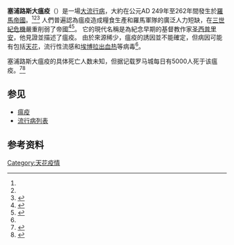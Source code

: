 '''塞浦路斯大瘟疫'''（{{lang-en|Plague of Cyprian}}）是一場[[大流行病|大流行病]]，大約在公元AD 249年至262年間發生於[[羅馬帝國|羅馬帝國]]。<ref name=":0" /><ref name=":1" /><ref name=harper>{{cite web |url=https://www.theatlantic.com/science/archive/2017/11/solving-the-mystery-of-an-ancient-roman-plague/543528/ |title=Solving the Mystery of an Ancient Roman Plague |work=[[The_Atlantic|The Atlantic]] |last=Harper |first=Kyle |date=1 November 2017 |access-date=2 December 2017 |archive-date=2021-02-17 |archive-url=https://web.archive.org/web/20210217165226/https://www.theatlantic.com/science/archive/2017/11/solving-the-mystery-of-an-ancient-roman-plague/543528/ }}</ref> 人們普遍認為瘟疫造成糧食生產和羅馬軍隊的廣泛人力短缺，在[[三世紀危機|三世紀危機]]嚴重削弱了帝國<ref name="Zosimus">{{cite book | title=The New History, Book 1 | publisher=Green and Chaplin | access-date=2016-04-22 | last=Zosimus | author-link=Zosimus (historian) | orig-year=translation originally printed | others=(scanned and published online by Roger Pearse) | url=http://www.tertullian.org/fathers/zosimus01_book1.htm | year=1814 | location=London | pages=16, 21, 31 | archive-date=2008-05-14 | archive-url=https://web.archive.org/web/20080514173519/http://www.tertullian.org/fathers/zosimus01_book1.htm }}</ref><ref>{{Cite web |url=https://books.google.com/books?id=LOjqWL-u9VMC&pg=PA62#v=onepage&q&f=false |title=The power of plagues by Irwin W. Sherman |access-date=2022-02-06 |archive-date=2021-05-18 |archive-url=https://web.archive.org/web/20210518142933/https://books.google.com/books?id=LOjqWL-u9VMC&pg=PA62#v=onepage&q&f=false }}</ref>。 它的現代名稱是為紀念早期的基督教作家{{le|迦太基主教|Archdiocese of Carthage}}[[居普良|圣西普里安]]，他見證並描述了瘟疫。 由於來源稀少，瘟疫的誘因並不能確定，但病因可能有包括[[天花|天花]]，流行性流感和[[埃博拉出血热|埃博拉出血热]]等病毒<ref name=harper/>。

塞浦路斯大瘟疫的具体死亡人数未知，但据记载罗马城每日有5000人死于该瘟疫。<ref name=":0">{{Cite web|title=Plague of Cyprian, 250-270 CE|url=https://www.ancient.eu/article/992/plague-of-cyprian-250-270-ce/|accessdate=2020-12-07|work=Ancient History Encyclopedia|archive-date=2021-01-17|archive-url=https://web.archive.org/web/20210117181942/https://www.ancient.eu/article/992/plague-of-cyprian-250-270-ce/}}</ref><ref name=":1">{{Cite web|title=Solving the Mystery of an Ancient Roman Plague|url=https://www.theatlantic.com/science/archive/2017/11/solving-the-mystery-of-an-ancient-roman-plague/543528/|accessdate=2020-12-07|date=2017-11-01|last=Harper|first=Kyle|work=The Atlantic|language=en-US|archive-date=2021-02-17|archive-url=https://web.archive.org/web/20210217165226/https://www.theatlantic.com/science/archive/2017/11/solving-the-mystery-of-an-ancient-roman-plague/543528/}}</ref>

== 参见 ==
* [[瘟疫|瘟疫]]
* [[流行病列表|流行病列表]]

== 参考资料 ==
{{reflist}}

{{Epidemics}}

[[Category:天花疫情|Category:天花疫情]]